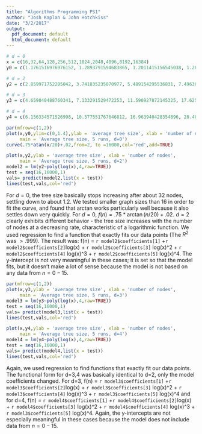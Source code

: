 ```yaml
---
title: "Algorithms Programming PS1"
author: "Josh Kaplan & John Hotchkiss"
date: "3/2/2017"
output:
  pdf_document: default
  html_document: default
---
```


```r
# d = 0
x = c(16,32,64,128,256,512,1024,2048,4096,8192,16384)
y0 = c(1.1761516976976152, 1.2893791594683865, 1.2011415156545038, 1.2625970167532716, 1.2508610725981701, 1.1821490332236186, 1.2538311212322837,1.2049225953543985, 1.2026818013521898, 1.2112227573940526, 1.1987999451103029)

# d = 2
y2 = c(2.859971752205042, 3.741835235070977, 5.489154295536831, 7.496303082807269, 10.619540670775686, 14.964802591719781, 21.040327443505742, 29.607739776945582, 41.82266382000974, 58.884759462822345, 83.18002071228824)

# d = 3
y3 = c(4.659840488760341, 7.133291529472253, 11.590927872145325, 17.625159531916225, 27.760603800328834, 43.247524935394786, 68.4321011345506, 107.20985631396886, 169.21941242331545, 267.04187464717745, 423.11686250212784)

# d = 4
y4 = c(6.156334571526998, 10.577551767646812, 16.963940428354896, 28.485926374928717, 47.04827597259361, 78.28180749387901, 130.19475236633826, 216.600937504728, 360.83195135541087, 603.6963175409591, 1008.8890848383464)
```

```r
par(mfrow=c(1,2))
plot(x,y0,ylim=c(0,1.4),ylab = 'average tree size', xlab = 'number of nodes',
     main = 'Average tree size, 5 runs, d=0')
curve(.75*atan(x/20)+.02,from=2, to =16000,col='red',add=TRUE)

plot(x,y2,ylab = 'average tree size', xlab = 'number of nodes',
     main = 'Average tree size, 5 runs, d=2')
model2 = lm(y2~poly(log(x),4,raw=TRUE))
test = seq(16,16000,1)
vals= predict(model2,list(x = test))
lines(test,vals,col='red')
```

For $d=0$, the tree size basically stops increasing after about 32 nodes, settling down to about 1.2. We tested smaller graph sizes than 16 in order to fit the curve, and found that arctan works particularly well because it also settles down very quickly. For $d=0$, $f(n) = .75*\arctan(n/20)+.02$. $d=2$ clearly exhibits different behavior - the tree size increases with the number of nodes at a decreasing rate, characteristic of a logarithmic function. We used regression to find a function that exactly fits our data points (The $R^2$ was $>.999$). The result was: f(n) = `r model2$coefficients[1]` +`r model2$coefficients[2]`log(x) +  `r model2$coefficients[3]` log(x)^2 + `r model2$coefficients[4]` log(x)^3 +  `r model2$coefficients[5]` log(x)^4. The y-intercept is not very meaningful in these cases; it is set so that the model fits, but it doesn't make a lot of sense because the model is not based on any data from $n=0-15$.   

```r
par(mfrow=c(1,2))
plot(x,y3,ylab = 'average tree size', xlab = 'number of nodes',
     main = 'Average tree size, 5 runs, d=3')
model3 = lm(y3~poly(log(x),4,raw=TRUE))
test = seq(16,16000,1)
vals= predict(model3,list(x = test))
lines(test,vals,col='red')

plot(x,y4,ylab = 'average tree size', xlab = 'number of nodes',
     main = 'Average tree size, 5 runs, d=4')
model4 = lm(y4~poly(log(x),4,raw=TRUE))
test = seq(16,16000,1)
vals= predict(model4,list(x = test))
lines(test,vals,col='red')
```

Again, we used regression to find functions that exactly fit our data points. The functional form for d=3,4 was basically identical to d=2, only the model coefficients changed. For d=3, f(n) = `r model3$coefficients[1]` +`r model3$coefficients[2]`log(x) +  `r model3$coefficients[3]` log(x)^2 + `r model3$coefficients[4]` log(x)^3 +  `r model3$coefficients[5]` log(x)^4 and for d=4, f(n) = `r model4$coefficients[1]` +`r model4$coefficients[2]`log(x) +  `r model4$coefficients[3]` log(x)^2 + `r model4$coefficients[4]` log(x)^3 +  `r model3$coefficients[5]` log(x)^4.  Again, the y-intercepts are not especially meaningful in these cases because the  model does not include data from $n=0-15$.

